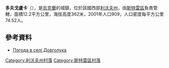 {{coord|49|10|59|N|23|40|59|E|scale:100000|display=title}}

'''多夫戈盧卡'''（{{lang-uk|Довголука}}），是[[烏克蘭|烏克蘭]]的城鎮，位於該國西部[[利沃夫州|利沃夫州]]，由[[斯特雷區|斯特雷區]]負責管轄，面積12.2平方公里，海拔高度362米，2001年人口909，人口密度每平方公里74.52人。

==參考資料==
* [http://weather.in.ua/ua/l'vovskaja/7052 Погода в селі Довголука]{{Wayback|url=http://weather.in.ua/ua/l'vovskaja/7052 |date=20111221161212 }}

[[Category:利沃夫州村落|Category:利沃夫州村落]]
[[Category:斯特雷區村落|Category:斯特雷區村落]]


{{Lviv-geo-stub}}